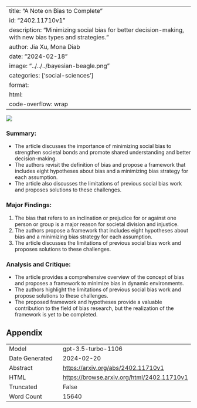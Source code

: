 
---
title: "A Note on Bias to Complete"
id: "2402.11710v1"
description: "Minimizing social bias for better decision-making, with new bias types and strategies."
author: Jia Xu, Mona Diab
date: "2024-02-18"
image: "../../../bayesian-beagle.png"
categories: ['social-sciences']
format:
  html:
    code-overflow: wrap
---

![](../../../bayesian-beagle.png)

### **Summary:**
- The article discusses the importance of minimizing social bias to strengthen societal bonds and promote shared understanding and better decision-making.
- The authors revisit the definition of bias and propose a framework that includes eight hypotheses about bias and a minimizing bias strategy for each assumption.
- The article also discusses the limitations of previous social bias work and proposes solutions to these challenges.

### **Major Findings:**
1. The bias that refers to an inclination or prejudice for or against one person or group is a major reason for societal division and injustice.
2. The authors propose a framework that includes eight hypotheses about bias and a minimizing bias strategy for each assumption.
3. The article discusses the limitations of previous social bias work and proposes solutions to these challenges.

### **Analysis and Critique:**
- The article provides a comprehensive overview of the concept of bias and proposes a framework to minimize bias in dynamic environments.
- The authors highlight the limitations of previous social bias work and propose solutions to these challenges.
- The proposed framework and hypotheses provide a valuable contribution to the field of bias research, but the realization of the framework is yet to be completed.

## Appendix

|          |          |
|----------|----------|
| Model     | gpt-3.5-turbo-1106       |
| Date Generated     | 2024-02-20       |
| Abstract | [https://arxiv.org/abs/2402.11710v1](https://arxiv.org/abs/2402.11710v1)        |
| HTML     | [https://browse.arxiv.org/html/2402.11710v1](https://browse.arxiv.org/html/2402.11710v1)       |
| Truncated       | False       |
| Word Count       | 15640       |